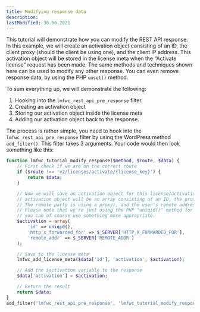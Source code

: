 ```yaml
---
title: Modifying response data
description:
lastModified: 30.06.2021
---
```


This tutorial will demonstrate how you can modify the REST API response. In
this example, we will create an activation object consisting of an ID, the
client proxy (should the client be using one), and the client IP address. This
activation object will be stored in the license meta when the “Activate
license” request has been made. The same methods and techniques shown here can
be used to modify any other response. You can even remove response data, by
using the PHP `unset()` method.

To sum everything up, we will demonstrate the following:


1. Hooking into the `lmfwc_rest_api_pre_response` filter.
2. Creating an activation object
3. Storing our activation object inside the license meta
4. Adding our activation object back to the response.

The process is rather simple, you need to hook into the
`lmfwc_rest_api_pre_response` filter by using the WordPress method
`add_filter()`. This filter takes 3 arguments. Your code would then look
something like this:

```php
function lmfwc_tutorial_modify_response($method, $route, $data) {
    // First check if we are on the correct route
    if ($route !== 'v2/licenses/activate/{license_key}') {
        return $data;
    }

    // Now we will save an activation object for this license/activation. The
    // activation object will be an array consisting of an ID, the proxy (if
    // The remote party is using a proxy), and the user's remote address (IP).
    // Please note that we're just using the PHP "uniqid()" method for the ID,
    // you can of course use something more appropriate.
    $activation = array(
        'id' => uniqid(),
        'http_x_forwarded_for' => $_SERVER['HTTP_X_FORWARDED_FOR'],
        'remote_addr' => $_SERVER['REMOTE_ADDR']
    );

    // Save to the license meta
    lmfwc_add_license_meta($data['id'], 'activation', $activation);

    // Add the $activation variable to the response
    $data['activation'] = $activation;

    // Return the result
    return $data;
}
add_filter('lmfwc_rest_api_pre_response', 'lmfwc_tutorial_modify_response', 10, 3);
```
